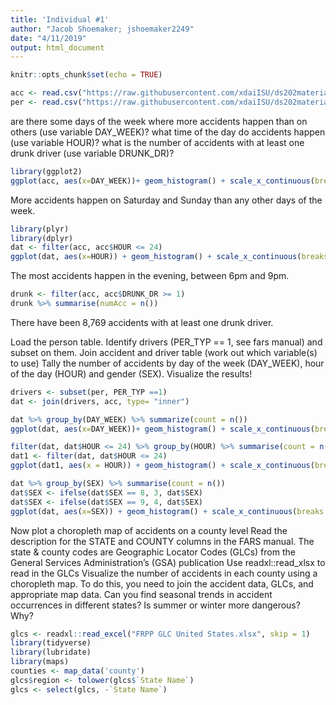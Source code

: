 ```yaml
---
title: 'Individual #1'
author: "Jacob Shoemaker; jshoemaker2249"
date: "4/11/2019"
output: html_document
---
```


```r
knitr::opts_chunk$set(echo = TRUE)
```


```r
acc <- read.csv("https://raw.githubusercontent.com/xdaiISU/ds202materials/master/hwlabs/fars2017/accident.csv", stringsAsFactors = FALSE)
per <- read.csv("https://raw.githubusercontent.com/xdaiISU/ds202materials/master/hwlabs/fars2017/person.csv", stringsAsFactors = FALSE)
```

are there some days of the week where more accidents happen than on others (use variable DAY_WEEK)?
what time of the day do accidents happen (use variable HOUR)?
what is the number of accidents with at least one drunk driver (use variable DRUNK_DR)?

```r
library(ggplot2)
ggplot(acc, aes(x=DAY_WEEK))+ geom_histogram() + scale_x_continuous(breaks = seq(1,7,1), labels = c("Sunday", "Monday", "Tuesday", "Wednesday", "Thursday", "Friday", "Saturday")) + xlab("Day of the Week") + ylab("Number of Accidents")
```


More accidents happen on Saturday and Sunday than any other days of the week.

```r
library(plyr)
library(dplyr)
dat <- filter(acc, acc$HOUR <= 24)
ggplot(dat, aes(x=HOUR)) + geom_histogram() + scale_x_continuous(breaks = seq(0,24,1)) + xlab("Hour of Day") + ylab("Number of Accidents")
```


The most accidents happen in the evening, between 6pm and 9pm.

```r
drunk <- filter(acc, acc$DRUNK_DR >= 1)
drunk %>% summarise(numAcc = n())
```

There have been 8,769 accidents with at least one drunk driver.


Load the person table. Identify drivers (PER_TYP == 1, see fars manual) and subset on them.
Join accident and driver table (work out which variable(s) to use)
Tally the number of accidents by day of the week (DAY_WEEK), hour of the day (HOUR) and gender (SEX). Visualize the results!


```r
drivers <- subset(per, PER_TYP ==1)
dat <- join(drivers, acc, type= "inner")
```


```r
dat %>% group_by(DAY_WEEK) %>% summarize(count = n())
ggplot(dat, aes(x=DAY_WEEK))+ geom_histogram() + scale_x_continuous(breaks = seq(1,7,1), labels = c("Sunday", "Monday", "Tuesday", "Wednesday", "Thursday", "Friday", "Saturday")) + xlab("Day of the Week") + ylab("Number of Accidents")
```


```r
filter(dat, dat$HOUR <= 24) %>% group_by(HOUR) %>% summarise(count = n()) 
dat1 <- filter(dat, dat$HOUR <= 24)
ggplot(dat1, aes(x = HOUR)) + geom_histogram() + scale_x_continuous(breaks = seq(0,24,1)) + xlab("Hour of Day") + ylab("Number of Accidents")
```


```r
dat %>% group_by(SEX) %>% summarise(count = n())
dat$SEX <- ifelse(dat$SEX == 8, 3, dat$SEX)
dat$SEX <- ifelse(dat$SEX == 9, 4, dat$SEX)
ggplot(dat, aes(x=SEX)) + geom_histogram() + scale_x_continuous(breaks = seq(1,4,1), labels = c("Male", "Female","Not Reported", "Unknown")) + ylab("Number of Accidents")
```

Now plot a choropleth map of accidents on a county level
Read the description for the STATE and COUNTY columns in the FARS manual.
The state & county codes are Geographic Locator Codes (GLCs) from the General Services Administration’s (GSA) publication
Use readxl::read_xlsx to read in the GLCs
Visualize the number of accidents in each county using a choropleth map. To do this, you need to join the accident data, GLCs, and appropriate map data.
Can you find seasonal trends in accident occurrences in different states? Is summer or winter more dangerous? Why?

```r
glcs <- readxl::read_excel("FRPP GLC United States.xlsx", skip = 1)
library(tidyverse) 
library(lubridate)
library(maps)
counties <- map_data('county')
glcs$region <- tolower(glcs$`State Name`)
glcs <- select(glcs, -`State Name`)
```



